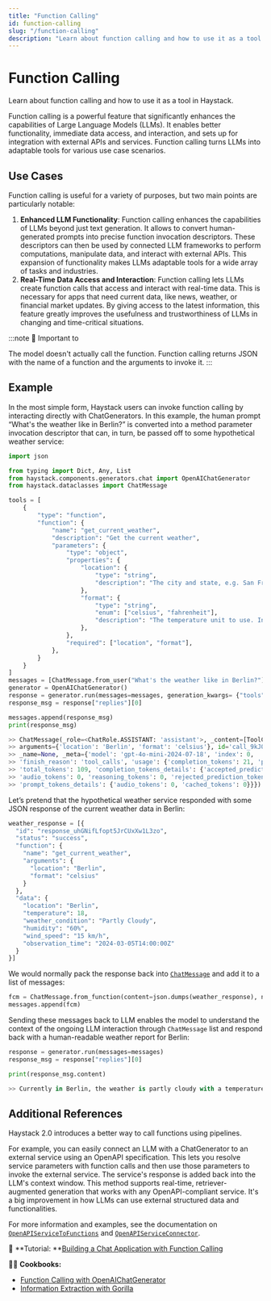 ```yaml
---
title: "Function Calling"
id: function-calling
slug: "/function-calling"
description: "Learn about function calling and how to use it as a tool in Haystack."
---
```


# Function Calling

Learn about function calling and how to use it as a tool in Haystack.

Function calling is a powerful feature that significantly enhances the capabilities of Large Language Models (LLMs). It enables better functionality, immediate data access, and interaction, and sets up for integration with external APIs and services. Function calling turns LLMs into adaptable tools for various use case scenarios.

## Use Cases

Function calling is useful for a variety of purposes, but two main points are particularly notable:

1. **Enhanced LLM Functionality**: Function calling enhances the capabilities of LLMs beyond just text generation. It allows to convert human-generated prompts into precise function invocation descriptors. These descriptors can then be used by connected LLM frameworks to perform computations, manipulate data, and interact with external APIs. This expansion of functionality makes LLMs adaptable tools for a wide array of tasks and industries.
2. **Real-Time Data Access and Interaction**: Function calling lets LLMs create function calls that access and interact with real-time data. This is necessary for apps that need current data, like news, weather, or financial market updates. By giving access to the latest information, this feature greatly improves the usefulness and trustworthiness of LLMs in changing and time-critical situations.

:::note
🚧 Important to

The model doesn't actually call the function. Function calling returns JSON with the name of a function and the arguments to invoke it.
:::

## Example

In the most simple form, Haystack users can invoke function calling by interacting directly with ChatGenerators. In this example, the human prompt “What's the weather like in Berlin?” is converted into a method parameter invocation descriptor that can, in turn, be passed off to some hypothetical weather service:

```python
import json

from typing import Dict, Any, List
from haystack.components.generators.chat import OpenAIChatGenerator
from haystack.dataclasses import ChatMessage

tools = [
    {
        "type": "function",
        "function": {
            "name": "get_current_weather",
            "description": "Get the current weather",
            "parameters": {
                "type": "object",
                "properties": {
                    "location": {
                        "type": "string",
                        "description": "The city and state, e.g. San Francisco, CA",
                    },
                    "format": {
                        "type": "string",
                        "enum": ["celsius", "fahrenheit"],
                        "description": "The temperature unit to use. Infer this from the users location.",
                    },
                },
                "required": ["location", "format"],
            },
        }
    }
]
messages = [ChatMessage.from_user("What's the weather like in Berlin?")]
generator = OpenAIChatGenerator()
response = generator.run(messages=messages, generation_kwargs= {"tools": tools})
response_msg = response["replies"][0]

messages.append(response_msg)
print(response_msg)

>> ChatMessage(_role=<ChatRole.ASSISTANT: 'assistant'>, _content=[ToolCall(tool_name='get_current_weather',
>> arguments={'location': 'Berlin', 'format': 'celsius'}, id='call_9kJ0Vql2w2oXkTZJ5SVt1KGh')],
>> _name=None, _meta={'model': 'gpt-4o-mini-2024-07-18', 'index': 0,
>> 'finish_reason': 'tool_calls', 'usage': {'completion_tokens': 21, 'prompt_tokens': 88,
>> 'total_tokens': 109, 'completion_tokens_details': {'accepted_prediction_tokens': 0,
>> 'audio_tokens': 0, 'reasoning_tokens': 0, 'rejected_prediction_tokens': 0},
>> 'prompt_tokens_details': {'audio_tokens': 0, 'cached_tokens': 0}}})
```

Let’s pretend that the hypothetical weather service responded with some JSON response of the current weather data in Berlin:

```python
weather_response = [{
  "id": "response_uhGNifLfopt5JrCUxXw1L3zo",
  "status": "success",
  "function": {
    "name": "get_current_weather",
    "arguments": {
      "location": "Berlin",
      "format": "celsius"
    }
  },
  "data": {
    "location": "Berlin",
    "temperature": 18,
    "weather_condition": "Partly Cloudy",
    "humidity": "60%",
    "wind_speed": "15 km/h",
    "observation_time": "2024-03-05T14:00:00Z"
  }
}]
```

We would normally pack the response back into [`ChatMessage`](../../../concepts/data-classes/chatmessage.mdx) and add it to a list of messages:

```python
fcm = ChatMessage.from_function(content=json.dumps(weather_response), name="get_current_weather")
messages.append(fcm)
```

Sending these messages back to LLM enables the model to understand the context of the ongoing LLM interaction through `ChatMessage` list and respond back with a human-readable weather report for Berlin:

```python
response = generator.run(messages=messages)
response_msg = response["replies"][0]

print(response_msg.content)

>> Currently in Berlin, the weather is partly cloudy with a temperature of 18°C. The humidity is 60% and there is a wind speed of 15 km/h.
```

## Additional References

Haystack 2.0 introduces a better way to call functions using pipelines.

For example, you can easily connect an LLM with a ChatGenerator to an external service using an OpenAPI specification. This lets you resolve service parameters with function calls and then use those parameters to invoke the external service. The service's response is added back into the LLM's context window. This method supports real-time, retriever-augmented generation that works with any OpenAPI-compliant service. It's a big improvement in how LLMs can use external structured data and functionalities.

For more information and examples, see the documentation on [`OpenAPIServiceToFunctions`](../../converters/openapiservicetofunctions.mdx) and [`OpenAPIServiceConnector`](../../connectors/openapiserviceconnector.mdx).

:notebook: **Tutorial: **[Building a Chat Application with Function Calling](https://haystack.deepset.ai/tutorials/40_building_chat_application_with_function_calling)

:cook: **Cookbooks:**

- [Function Calling with OpenAIChatGenerator](https://haystack.deepset.ai/cookbook/function_calling_with_openaichatgenerator)
- [Information Extraction with Gorilla](https://haystack.deepset.ai/cookbook/information-extraction-gorilla)
